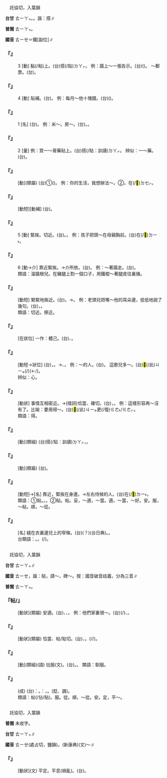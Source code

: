 
=={{ruby|貼|ㄊㄧㄝ}}==

　託協切，入葉韻

'''台甘''' <rt>ㄊㄧㄚㆴ</rt>。{{ruby|(語)|ㄉㄚㆷ}}。諧：撘∥

'''普閩''' <rt>ㄊㄧㄚㆴ</rt>。

'''國音''' <rt>ㄊㄧㄝ</rt>{{ruby|。|ㄊㄧㄝˇ}}＝鐵[副位]∥

    

==='''『{{ruby|貼|ㄊㄧㄝ}}』'''===
:3  [動] 黏(/粘)上。(台)搭(/貼)<rt>ㄉㄚㆷ</rt>。 例：牆上～一張告示。(台){{ruby|牆|ㄑㄧㆫˊ/ㄑㄧㆧˊ}}({{ruby|仔|ㄚ}}){{ruby|壁|ㄅㄧㄚㆷ}}{{ruby|搭|ㄉㄚㆷ}}{{ruby|一|ㄐㄧㆵ ͘}}{{ruby|張|ㄉㄧㆧ/ㄉㄧㆫ}}{{ruby|告|ㄍㄜ˪}}{{ruby|示|ㄒㄧ˫}}。 ～郵票。(台){{ruby|搭|ㄉㄚㆷ}}{{ruby|郵|ㄧㄨˊ}}{{ruby|票|ㄆㄧㄜ˪}}。
    

==='''『{{ruby|貼|ㄊㄧㄝ}}』'''===
:4  [動] 貼補。(台){{ruby|補|ㄅㆦˋ}}{{ruby|貼|ㄊㄧㄚㆴ}}。 例：每月～他十塊錢。(台){{ruby|逐|ㄉㄚㆶ ͘}}{{ruby|月|ㆣㄨㆤㆷ ͘/ㆣㆤㆷ ͘}}{{ruby|日|ㆢㄧㆵ ͘/ㄌㄧㆵ ͘}}({{ruby|補|ㄅㆦˋ}}){{ruby|貼|ㄊㄧㄚㆴ}}{{ruby|伊|ㄧ}}{{ruby|十|ㄗㄚㆴ ͘}}{{ruby|顆|ㄎㆦ}}{{ruby|銀|ㆣㄨㄣˊ/ㆣㄧㄣˊ}}。
    

==='''『{{ruby|貼|ㄊㄧㄝ}}』'''===
:1  [名] (台){{ruby|津|ㄉㄧㄣ/ㄐㄧㄣ}}{{ruby|貼|ㄊㄧㄚㆴ}}。 例：米～。房～。(台){{ruby|米|ㆠㄧˋ}}{{ruby|貼|ㄊㄧㄚㆴ}}。{{ruby|房|ㄅㄤˊ}}{{ruby|貼|ㄊㄧㄚㆴ}}。
    

==='''『{{ruby|貼|ㄊㄧㄝ}}』'''===
:2  [量] 例：買一～膏藥貼上。(台){{ruby|買|ㆠㄨㆤˋ/ㆠㆤˋ}}{{ruby|一|ㄐㄧㆵ ͘}}{{ruby|塊|ㄉㆤ˪}}{{ruby|膏|ㄍㄜ}}{{ruby|藥|ㄧㄜㆷ ͘}}搭(/貼：訓讀)<rt>ㄉㄚㆷ</rt>{{ruby|落|ㄌㄜㆷ ͘}}{{ruby|去|ㄎㄧ˪}}。 辨似：一～藥。(台){{ruby|合|ㄍㄚㆴ}}{{ruby|幾|ㄍㄨㄧˋ}}{{ruby|若|ㄋㄚ˫}}{{ruby|味|ㆠㄧ˫}}{{ruby|藥|ㄧㄜㆷ ͘}}{{ruby|丌|ㆤ}}{{ruby|一|ㄐㄧㆵ ͘}}{{ruby|包|ㄅㄠ}}{{ruby|藥|ㄧㄜㆷ ͘}}。
    

==='''『{{ruby|貼|ㄊㄧㄝ}}{{ruby|補|·ㄅㄨ}}』'''===
: [動](類屬) (台)①{{ruby|幫|ㄅㄤ}}{{ruby|助|ㄗㆦ˫}}({{ruby|朋|ㄅㄧㄥˊ}}{{ruby|友|ㄧㄨˋ}}{{ruby|丌|ㆤ}}{{ruby|經|ㄍㄧㄥ}}{{ruby|濟|ㄗㆤ˪}}{{ruby|困|ㄎㄨㄣ˪}}{{ruby|難|ㄌㄢˊ}})。 例：你的生活，我想辦法～。②{{ruby|用|ㄧㆲ˫}}{{ruby|積|ㄐㄧㆤㆶ}}{{ruby|蓄|ㄊㆦㆶ}}{{ruby|丌|ㆤ}}{{ruby|財|ㄗㄞˊ}}{{ruby|物|ㆠㄨㆵ ͘}}{{ruby|補|ㄅㆦˋ}}{{ruby|貼|ㄊㄧㄚㆴ}}{{ruby|日|ㆢㄧㆵ ͘/ㄌㄧㆵ ͘}}{{ruby|日|ㆢㄧㆵ ͘/ㄌㄧㆵ ͘}}{{ruby|丌|ㆤ}}{{ruby|消|ㄒㄧㄠ}}{{ruby|費|ㄏㄨㄧ˪}}。{{ruby|貼|ㄊㄧㄚㆴ}}在(/<mark>&#xf9549;</mark>)<rt>ㄉㆤㆷ</rt>{{ruby|用|ㄧㆲ˫/ㄧㄥ˫}}。
    

==='''『{{ruby|貼|ㄊㄧㄝ}}{{ruby|鍋|ㄍㄨㄛ}}』'''===
: [動短][動補] (台){{ruby|著|ㄉㄧㄠˊ}}{{ruby|鼎|ㄉㄧㆩˋ}}。
    

==='''『{{ruby|貼|ㄊㄧㄝ}}』'''===
:5  [動] 緊挨。切近。(台){{ruby|搭|ㄉㄚㆷ}}{{ruby|倚|ㄨㄚˋ}}。{{ruby|靠|ㄎㄜ˪}}{{ruby|倚|ㄨㄚˋ}}。 例：孩子把頭～在母親胸前。(台){{ruby|<mark>&#xffb51;</mark>|ㆣㄧㄣˋ}}{{ruby|仔|ㄚ}}{{ruby|將|ㄐㄧㆲ}}{{ruby|頭|ㄊㄠˊ}}{{ruby|殼|ㄎㄚㆶ}}{{ruby|搭|ㄉㄚㆷ}}在(/<mark>&#xf9853;</mark>)<rt>ㄉㄧ˫</rt>{{ruby|老|ㄌㄠ˫}}{{ruby|母|ㆠㄨˋ/ㆠㄜˋ}}{{ruby|胸|ㄏㄧㄥ}}{{ruby|前|ㄐㄧㄥˊ}}。
    

==='''『{{ruby|貼|ㄊㄧㄝ}}』'''===
:6  [動→介] 靠近緊挨。→介所依。(台){{ruby|順|ㄙㄨㄣ˫}}{{ruby|倚|ㄨㄚˋ}}。 例：～著牆走。(台){{ruby|順|ㄙㄨㄣ˫}}{{ruby|著|ㄉㄧㄜㆷ ͘}}{{ruby|牆|ㄑㄧㆫˊ/ㄑㄧㆧˊ}}{{ruby|仔|ㄗ}}{{ruby|邊|ㄅㆪ}}{{ruby|行|ㄍㄧㆩˊ}}。
:類語：溜牆根兒。在豬腿上割一個口子，用鐵棍～著腿皮往裏捅。
:
    

==='''『{{ruby|貼|ㄊㄧㄝ}}{{ruby|近|ㄐㄧㄣˋ}}』'''===
: [動短] 緊緊地挨近。(台){{ruby|倚|ㄨㄚˋ}}{{ruby|去|ㄎㄧ˪}}{{ruby|真|ㄐㄧㄣ}}{{ruby|近|ㄍㄨㄣ˫/ㄍㄧㄣ˫}}。→{{ruby|真|ㄐㄧㄣ}}{{ruby|倚|ㄨㄚˋ}}{{ruby|近|ㄍㄨㄣ˫/ㄍㄧㄣ˫}}。 例：老頭兒把嘴～他的耳朵邊，低低地說了幾句。(台){{ruby|老|ㄌㄠ˫}}{{ruby|阿|ㄚ}}{{ruby|伯|ㄅㆤㆷ}}{{ruby|丌|ㆤ}}{{ruby|嘴|ㄘㄨㄧ˪}}{{ruby|倚|ㄨㄚˋ}}{{ruby|近|ㄍㄨㄣ˫/ㄍㄧㄣ˫}}{{ruby|伊|ㄍㄧ}}{{ruby|丌|ㆤ}}{{ruby|耳|ㄏㆪ˫/ㄏㄧ˫}}{{ruby|仔|ㄚ}}{{ruby|邊|ㄅㆪ}}，{{ruby|細|ㄙㄨㆤ˪/ㄙㆤ˪}}{{ruby|細|ㄙㄨㆤ˪/ㄙㆤ˪}}{{ruby|聲|ㄒㄧㆩ}}{{ruby|講|ㄍㆲˋ}}{{ruby|→|ㄍㆲ}}{{ruby|幾|ㄍㄨㄧˋ}}{{ruby|若|ㄋㄚ˫}}{{ruby|句|ㄍㄨ˪}}。
:類語：切近。擦近。
:
    

==='''『{{ruby|貼|ㄊㄧㄝ}}{{ruby|己|·ㄐㄧˇ}}』'''===
: [在狀位] 一作：體己。(台){{ruby|親|ㄑㄧㄣ}}{{ruby|密|ㆠㄧㆵ ͘}}、{{ruby|相|ㄒㄧㆲ}}{{ruby|好|ㄏㄜˋ}}。
    

==='''『{{ruby|貼|ㄊㄧㄝ}}{{ruby|心|ㄒㄧㄣ}}』'''===
: [動短→狀位] (台){{ruby|極|ㄍㄧㆤㆶ ͘}}{{ruby|親|ㄑㄧㄣ}}{{ruby|近|ㄍㄨㄣ˫/ㄍㄧㄣ˫}}，{{ruby|最|ㄗㄨㆤ˪}}{{ruby|知|ㄉㄧ}}{{ruby|己|ㄍㄧˋ}}。→{{ruby|搭|ㄉㄚㆷ}}{{ruby|心|ㄒㄧㆬ}}、{{ruby|中|ㄉㄧㄥ˪}}{{ruby|意|ㄧ˪}}。 例：～的人。(台){{ruby|親|ㄑㄧㄣ}}{{ruby|密|ㆠㄧㆵ ͘}}{{ruby|丌|ㆤ}}{{ruby|人|ㄌㄤˊ}}。 這歌兒多～。(台)<mark>&#xffb50;</mark>(/此)<rt>ㄐㄧㆵ</rt>{{ruby|條|ㄉㄧㄠˊ}}{{ruby|歌|ㄍㄨㄚ}}{{ruby|聽|ㄊㄧㆩ}}{{ruby|著|ㄉㄧㄜㆷ ͘}}{{ruby|誠|ㄐㄧㆩˊ}}(/{{ruby|真|ㄐㄧㄣ}}){{ruby|好|ㄏㄜˋ}}(←{{ruby|中|ㄉㄧㄥ˪}}{{ruby|意|ㄧ˪}}/{{ruby|合|ㄏㄚㆷ ͘}}{{ruby|意|ㄧ˪}})。
:辨似：{{ruby|貼|ㄊㄧㄝˇ}}心。
:
    

==='''『{{ruby|貼|ㄊㄧㄝ}}{{ruby|近|ㄐㄧㄣˋ}}』'''===
: [動狀] 事情互相密近。→(措詞)恰當、確切。(台){{ruby|合|ㄏㄚㆷ ͘}}，{{ruby|倚|ㄨㄚˋ}}{{ruby|意|ㄧ˪}}。 例：這樣形容再～沒有了。比喻：要用得～。(台)<mark>&#xffb50;</mark>(/此)<rt>ㄐㄧㆵ</rt>{{ruby|個|ㆤˊ}}{{ruby|形|ㄏㄧㄥˊ}}{{ruby|容|ㄧㆲˊ}}{{ruby|無|ㆠㄜˊ}}更(/復)<rt>ㄍㄜ˪/ㄍㄜㆷ</rt>{{ruby|有|ㄨ˫}}{{ruby|較|ㄍㄚㆷ}}{{ruby|好|ㄏㄜˋ}}{{ruby|丌|ㆤ}}。
:類語：得{{ruby|當|ㄉㄤˋ}}。
:
    

==='''『{{ruby|粘|ㄓㄢ}}{{ruby|貼|ㄊㄧㄝ}}』'''===
: [動](類組) (台)搭(/貼：訓讀)<rt>ㄉㄚㆷ</rt>，{{ruby|加|ㄍㄚ}}{{ruby|粘|ㄌㄧㆰˊ}}{{ruby|著|ㄉㄧㄠˊ}}{{ruby|咧|ㄌㆤ˪}}。
    

==='''『{{ruby|津|ㄐㄧㄣ}}{{ruby|貼|ㄊㄧㄝ}}』'''===
: [動](類屬) (台){{ruby|津|ㄉㄧㄣ}}{{ruby|貼|ㄊㄧㄚㆴ}}。
    

==='''『{{ruby|貼|ㄊㄧㄝ}}{{ruby|身|ㄕㄣ}}{{ruby|兒|ㄦ}}』'''===
: [動短]→[名] 靠近，緊挨在身邊。→左右侍候的人。(台){{ruby|跟|ㄍㄨㄣ/ㄍㄧㄣ}}{{ruby|隨|ㄙㄨㄧˊ}}在(/<mark>&#xf9853;</mark>)<rt>ㄉㄧ˫</rt>{{ruby|身|ㄒㄧㆬ}}{{ruby|邊|ㄅㆪ}}{{ruby|兜|ㄉㄠ}}{{ruby|丌|ㆤ}}{{ruby|人|ㄌㄤˊ}}。
:類語：①貼。{{ruby|粘|ㄓㄢ}}。{{ruby|黏|ㄓㄢ}}。②貼。帖。妥，～適，～當。適，～當，～好。安。服，～帖。順，～從。
:
    

==='''『{{ruby|貼|ㄊㄧㄝ}}{{ruby|邊|ㄅㄧㄢ}}{{ruby|兒|ㄦ}}』'''===
: [名] 縫在衣裏邊兒上的窄條。(台){{ruby|搧|ㄒㄧㄢ˪}}{{ruby|袍|ㄅㆦˊ}}(？)(台日典)。{{ruby|搧|ㄒㄧㄢ˪}}{{ruby|抽|ㄊㄧㄨ}}。
:台類語：{{ruby|滾|ㄍㄨㄣˋ}}{{ruby|墘|ㄍㆪ}}。{{ruby|緣|ㄧㄢ˪}}{{ruby|衫|ㄙㆩ}}。{{ruby|袞|ㄍㄨㄣˋ}}{{ruby|墘|ㄍㆪ/ㄍㆪˊ}}(/{{ruby|緄|ㄍㄨㄣˋ}}{{ruby|舷|ㄍㆪˊ}})。
:
    

=={{ruby|帖|ㄊㄧㄝ}}==

　託協切，入葉韻

'''台甘''' <rt>ㄊㄧㄚㆴ</rt>∥

'''國音''' <rt>ㄊㄧㄝ</rt>，諧：貼{{ruby|。|ㄊㄧㄝˇ}}，請～{{ruby|。|ㄊㄧㄝˋ}}，碑～。按：國音破音歧義，分為三音∥

'''普閩''' <rt>ㄊㄧㄚㆴ</rt>。

    

==='''『{{ruby|安|ㄢ}}帖/{{ruby|貼|ㄊㄧㄝ}}』'''===
: [動狀](類屬) 安適。(台){{ruby|安|ㄢ}}{{ruby|穩|ㄨㄣˋ}}、{{ruby|安|ㄢ}}{{ruby|靜|ㄐㄧㄥ˫}}、{{ruby|平|ㄅㄧㄥˊ}}{{ruby|靜|ㄐㄧㄥ˫}}。 例：他們家裏很～。(台){{ruby|<mark>&#xffad9;</mark>|ㄧㄣ}}{{ruby|兜|ㄉㄠ}}(/{{ruby|厝|ㄘㄨ˪}}{{ruby|裏|ㄌㄧㄣ˪}}){{ruby|真|ㄐㄧㄣ}}{{ruby|安|ㄢ}}{{ruby|穩|ㄨㄣˋ}}、{{ruby|平|ㄅㄧㄥˊ}}{{ruby|靜|ㄐㄧㄥ˫}}。
    

==='''『{{ruby|妥|ㄊㄨㄛˇ}}{{ruby|帖|ㄊㄧㄝ}}』'''===
: [動狀](類屬) 恰當、帖/貼切。(台){{ruby|妥|ㄊㄜ˪}}{{ruby|當|ㄉㆲ˪}}、{{ruby|穩|ㄨㄣˋ}}{{ruby|當|ㄉㄤ˪}}。{{ruby|十|ㄗㄚㆴ ͘}}{{ruby|分|ㄏㄨㄣ}}(/{{ruby|真|ㄐㄧㄣ}}{{ruby|情|ㄐㄧㆩˊ}}/{{ruby|誠|ㄐㄧㆩˊ}}){{ruby|適|ㄒㄧㆤㆶ}}{{ruby|合|ㄏㄚㆴ}}。
    

==='''『{{ruby|服|ㄈㄨˊ}}{{ruby|帖|ㄊㄧㄝ}}』'''===
: [動](類組)(語) 怗服(文)。(台){{ruby|順|ㄙㄨㄣ˫}}{{ruby|從|ㄐㄧㆲˊ}}。{{ruby|服|ㄏㆦㆶ ͘}}{{ruby|從|ㄐㄧㆲˊ}}。 類語：馴服。
    

==='''『{{ruby|俯|ㄈㄨˇ}}{{ruby|首|ㄕㄡˇ}}{{ruby|帖|ㄊㄧㄝ}}{{ruby|耳|ㄦˇ}}』'''===
: (成) (台){{ruby|比|ㄅㄧˋ}}{{ruby|喻|ㆡㄨ˫/ㄌㄨ˫}}：{{ruby|非|ㄏㄨㄧ}}{{ruby|常|ㄒㄧㆲˊ}}{{ruby|服|ㄏㆦㆶ ͘}}{{ruby|從|ㄐㄧㆲ˫}}{{ruby|丌|ㆤ}}{{ruby|款|ㄎㄨㄢˋ}}。{{ruby|像|ㄑㄧㆫ˫/ㄑㄧㆧ˫}}{{ruby|講|ㄍㆲˋ}}{{ruby|→|ㄍㆲ}}：{{ruby|乖|ㄍㄨㄞ}}{{ruby|<mark>&#xffa42;</mark>|ㄍㄚㆷ}}{{ruby|耳|ㄏㄧ˫/ㄏㆪ˫}}{{ruby|仔|ㄚ}}{{ruby|伏|ㄆㄚㆶ}}{{ruby|伏|ㄆㄚㆶ}}，{{ruby|頭|ㄊㄠˊ}}{{ruby|殼|ㄎㄚㆶ}}{{ruby|仔|ㄚ}}{{ruby|<mark>&#xf90e5;</mark>|ㄑㄧㆷ}}{{ruby|<mark>&#xf90e5;</mark>|ㄑㄧㆷ}}。(貶、諷)。
:類語：帖(/怗/貼)。服。從。順，～從。安。定，平～。
:
    

=={{ruby|怗|ㄊㄧㄝ}}==

　託協切，入葉韻

'''普閩''' 未收字。

'''台甘''' <rt>ㄊㄧㄚㆴ</rt>∥

'''國音''' <rt>ㄊㄧㄝ</rt>{{ruby|。|ㄓㄢ}}{{ruby|。|ㄔㄢ}}(處占切，鹽韻)。(新康典)(文)～{{ruby|懘|ㄔˋ}}∥

    

==='''『{{ruby|怗|ㄊㄧㄝ}}』'''===
: [動狀](文) 平定。平息(禍亂)。(台){{ruby|怗|ㄊㄧㄚㆴ}}。
    
